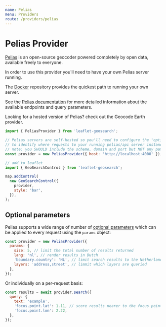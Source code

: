 ```yaml
---
name: Pelias
menu: Providers
route: /providers/pelias
---
```



# Pelias Provider

[Pelias][1] is an open-source geocoder powered completely by open data, available freely to everyone.

In order to use this provider you'll need to have your own Pelias server running.

The [Docker][3] repository provides the quickest path to running your own server.

See the [Pelias documentation][2] for more detailed information about the available endpoints and query parameters.

Looking for a hosted version of Pelias? check out the Geocode Earth provider.

<Playground>
  <Map provider="Pelias" />
</Playground>

```js
import { PeliasProvider } from 'leaflet-geosearch';

// Pelias servers are self-hosted so you'll need to configure the 'options.host' string
// to identify where requests to your running pelias/api server instance should be sent.
// note: you SHOULD include the scheme, domain and port but NOT any path or parameters.
const provider = new PeliasProvider({ host: 'http://localhost:4000' });

// add to leaflet
import { GeoSearchControl } from 'leaflet-geosearch';

map.addControl(
  new GeoSearchControl({
    provider,
    style: 'bar',
  }),
);
```

## Optional parameters

Pelias supports a wide range of number of [optional parameters][4] which can be applied to every request using the `params` object:

```js
const provider = new PeliasProvider({
  params: {
    size: 5, // limit the total number of results returned
    lang: 'nl', // render results in Dutch
    'boundary.country': 'NL', // limit search results to the Netherlands
    layers: 'address,street', // limmit which layers are queried
  },
});
```

Or individually on a per-request basis:

```js
const results = await provider.search({
  query: {
    text: 'example',
    'focus.point.lat': 1.11, // score results nearer to the focus point higher
    'focus.point.lon': 2.22,
  },
});
```

[1]: https://github.com/pelias/pelias
[2]: https://github.com/pelias/documentation
[3]: https://github.com/pelias/docker
[4]: https://github.com/pelias/documentation/blob/master/autocomplete.md
